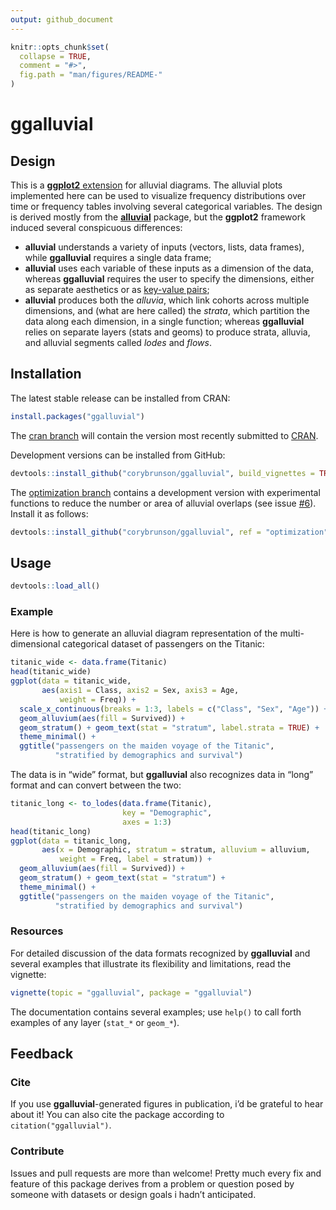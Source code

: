 ```yaml
---
output: github_document
---
```


<!-- README.md is generated from README.rmd. Please edit that file -->

```r
knitr::opts_chunk$set(
  collapse = TRUE,
  comment = "#>",
  fig.path = "man/figures/README-"
)
```

# ggalluvial

## Design

This is a [**ggplot2** extension](http://www.ggplot2-exts.org/) for alluvial diagrams. The alluvial plots implemented here can be used to visualize frequency distributions over time or frequency tables involving several categorical variables. The design is derived mostly from the [**alluvial**](https://github.com/mbojan/alluvial) package, but the **ggplot2** framework induced several conspicuous differences:

- **alluvial** understands a variety of inputs (vectors, lists, data frames), while **ggalluvial** requires a single data frame;
- **alluvial** uses each variable of these inputs as a dimension of the data, whereas **ggalluvial** requires the user to specify the dimensions, either as separate aesthetics or as [key-value pairs](http://tidyr.tidyverse.org/);
- **alluvial** produces both the *alluvia*, which link cohorts across multiple dimensions, and (what are here called) the *strata*, which partition the data along each dimension, in a single function; whereas **ggalluvial** relies on separate layers (stats and geoms) to produce strata, alluvia, and alluvial segments called *lodes* and *flows*.

## Installation

The latest stable release can be installed from CRAN:
```r
install.packages("ggalluvial")
```

The [cran branch](https://github.com/corybrunson/ggalluvial/tree/cran) will contain the version most recently submitted to [CRAN](https://cran.r-project.org/package=ggalluvial).

Development versions can be installed from GitHub:
```r
devtools::install_github("corybrunson/ggalluvial", build_vignettes = TRUE)
```
The
[optimization branch](https://github.com/corybrunson/ggalluvial/tree/optimization) contains a development version with experimental functions to reduce the number or area of alluvial overlaps (see issue [#6](/../../issues/6)). Install it as follows:
```r
devtools::install_github("corybrunson/ggalluvial", ref = "optimization")
```

## Usage

```r
devtools::load_all()
```

### Example

Here is how to generate an alluvial diagram representation of the multi-dimensional categorical dataset of passengers on the Titanic:

```r
titanic_wide <- data.frame(Titanic)
head(titanic_wide)
ggplot(data = titanic_wide,
       aes(axis1 = Class, axis2 = Sex, axis3 = Age,
           weight = Freq)) +
  scale_x_continuous(breaks = 1:3, labels = c("Class", "Sex", "Age")) +
  geom_alluvium(aes(fill = Survived)) +
  geom_stratum() + geom_text(stat = "stratum", label.strata = TRUE) +
  theme_minimal() +
  ggtitle("passengers on the maiden voyage of the Titanic",
          "stratified by demographics and survival")
```

The data is in "wide" format, but **ggalluvial** also recognizes data in "long" format and can convert between the two:

```r
titanic_long <- to_lodes(data.frame(Titanic),
                         key = "Demographic",
                         axes = 1:3)
head(titanic_long)
ggplot(data = titanic_long,
       aes(x = Demographic, stratum = stratum, alluvium = alluvium,
           weight = Freq, label = stratum)) +
  geom_alluvium(aes(fill = Survived)) +
  geom_stratum() + geom_text(stat = "stratum") +
  theme_minimal() +
  ggtitle("passengers on the maiden voyage of the Titanic",
          "stratified by demographics and survival")
```

### Resources

For detailed discussion of the data formats recognized by **ggalluvial** and several examples that illustrate its flexibility and limitations, read the vignette:

```r
vignette(topic = "ggalluvial", package = "ggalluvial")
```

The documentation contains several examples; use `help()` to call forth examples of any layer (`stat_*` or `geom_*`).

## Feedback

### Cite

If you use **ggalluvial**-generated figures in publication, i'd be grateful to hear about it! You can also cite the package according to `citation("ggalluvial")`.

### Contribute

Issues and pull requests are more than welcome! Pretty much every fix and feature of this package derives from a problem or question posed by someone with datasets or design goals i hadn't anticipated.
